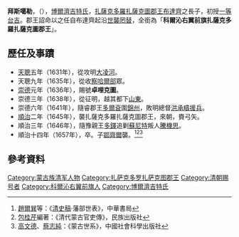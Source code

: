 '''拜斯噶勒'''，（{{bd||？|1657年||}}），[[博爾濟吉特氏|博爾濟吉特氏]]，[[扎薩克多羅扎薩克圖郡王|扎薩克多羅扎薩克圖郡王]][[布達齊|布達齊]]之長子，初授[[一等台吉|一等台吉]]。郡王詔命以之任自布達齊起沿[[世襲罔替|世襲罔替]]，全銜為「'''科爾沁右翼前旗扎薩克多羅扎薩克圖郡王'''」。

==歷任及事蹟==
*[[天聰|天聰]]五年（1631年），從攻明[[大凌河|大凌河]]。
*天聰九年（1635年），從收[[察哈爾部|察哈爾部]]眾。
*[[崇德|崇德]]元年（1636年），賜號'''卓哩克圖'''。
*崇德三年（1638年），從征明，越其都下[[山東|山東]]。
*崇德六年（1641年），隨睿郡王[[多爾袞|多爾袞]]圍[[錦州|錦州]]，敗明總督[[洪承疇|洪承疇]][[援兵|援兵]]。
*[[順治|順治]]二年（1645年），襲扎薩克多羅扎薩克圖郡王，來朝，賚弓矢。
*順治三年（1646年），隨豫親王[[多鐸|多鐸]]追剿[[蘇尼特|蘇尼特]]叛人[[騰機思|騰機思]]。
*順治十四年（1657年），卒。子[[鄂齊爾|鄂齊爾]]襲。<ref>[[趙爾巽|趙爾巽]]等：《[[清史稿|清史稿]]·藩部世表》，中華書局</ref><ref>[[包桂芹|包桂芹]]編著：《清代蒙古官吏傳》，民族出版社</ref><ref>[[高文德|高文德]]、[[蔡志純|蔡志純]]：《蒙古世系》，中國社會科學出版社</ref>

==參考資料==
{{reflist}}

{{start box}}
{{s-mojw}}
{{succession box|父[[布達齊|布達齊]]|長子[[鄂齊爾|鄂齊爾]]|[[扎薩克多羅扎薩克圖郡王|扎薩克多羅扎薩克圖郡王]]|1645 - 1657}}
{{end box}}

[[Category:蒙古族清军人物|Category:蒙古族清军人物]]
[[Category:扎萨克多罗扎萨克图郡王|Category:扎萨克多罗扎萨克图郡王]]
[[Category:清朝赐号者|Category:清朝赐号者]]
[[Category:科爾沁右翼前旗人|Category:科爾沁右翼前旗人]]
[[Category:博爾濟吉特氏|Category:博爾濟吉特氏]]